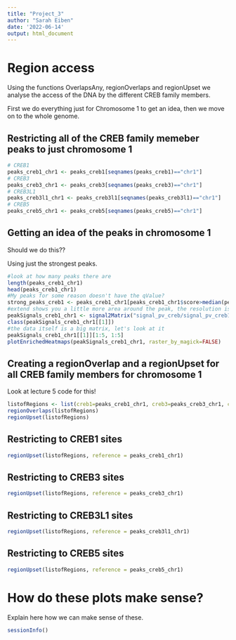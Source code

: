 ---
title: "Project_3"
author: "Sarah Eiben"
date: '2022-06-14'
output: html_document
---

# Region access

Using the functions OverlapsAny, regionOverlaps and regionUpset we analyse the access of the DNA by the different CREB family members.

First we do everything just for Chromosome 1 to get an idea, then we move on to the whole genome.

## Restricting all of the CREB family memeber peaks to just chromosome 1

```{r}
# CREB1
peaks_creb1_chr1 <- peaks_creb1[seqnames(peaks_creb1)=="chr1"]
# CREB3
peaks_creb3_chr1 <- peaks_creb3[seqnames(peaks_creb3)=="chr1"]
# CREB3L1
peaks_creb3l1_chr1 <- peaks_creb3l1[seqnames(peaks_creb3l1)=="chr1"]
# CREB5
peaks_creb5_chr1 <- peaks_creb5[seqnames(peaks_creb5)=="chr1"]
```

## Getting an idea of the peaks in chromosome 1

Should we do this??

Using just the strongest peaks.

```{r}
#look at how many peaks there are
length(peaks_creb1_chr1)
head(peaks_creb1_chr1)
#My peaks for some reason doesn't have the qValue?
strong_peaks_creb1 <- peaks_creb1_chr1[peaks_creb1_chr1$score>median(peaks_creb1_chr1$score)]
#extend shows you a little more area around the peak, the resolution is 20, specify the regions you want to analyse
peakSignals_creb1_chr1 <- signal2Matrix("signal_pv_creb/signal_pv_creb1", regions=strong_peaks_creb1, extend=2000, w=20)
class(peakSignals_creb1_chr1[[1]])
#the data itself is a big matrix, let's look at it
peakSignals_creb1_chr1[[1]][1:5, 1:5]
plotEnrichedHeatmaps(peakSignals_creb1_chr1, raster_by_magick=FALSE)
```

## Creating a regionOverlap and a regionUpset for all CREB family members for chromosome 1

Look at lecture 5 code for this!

```{r}
listofRegions <- list(creb1=peaks_creb1_chr1, creb3=peaks_creb3_chr1, creb3l1=peaks_creb3l1_chr1, creb5=peaks_creb5_chr1)
regionOverlaps(listofRegions)
regionUpset(listofRegions)
```

## Restricting to CREB1 sites

```{r}
regionUpset(listofRegions, reference = peaks_creb1_chr1)
```

## Restricting to CREB3 sites

```{r}
regionUpset(listofRegions, reference = peaks_creb3_chr1)
```

## Restricting to CREB3L1 sites

```{r}
regionUpset(listofRegions, reference = peaks_creb3l1_chr1)
```
## Restricting to CREB5 sites

```{r}
regionUpset(listofRegions, reference = peaks_creb5_chr1)
```

# How do these plots make sense?

Explain here how we can make sense of these.


```{r}
sessionInfo()
```